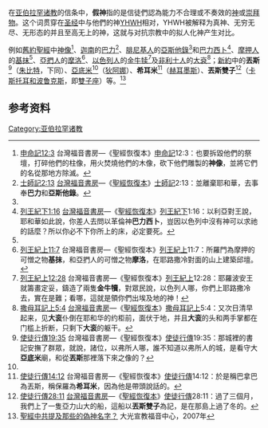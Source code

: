 {{primarysources|time=2019-05-24T07:02:29+00:00}}
在[[亚伯拉罕诸教|亚伯拉罕诸教]]的信条中，'''假神'''指的是信徒們認為能力不合理或不奏效的[[神|神]]或[[崇拜物|崇拜物]]。这个词贯穿在[[圣经|圣经]]中与他們的神[[四字神名|YHWH]]相对，YHWH被解释为真神、无穷无尽、无形态的并且至高无上的神，这就与对抗宗教中的拟人化神产生对比。

例如[[舊約聖經|舊約聖經]]中[[神像|神像]]<ref>[http://www.recoveryversion.com.tw/Style0A/026/read_List.php?f_BookNo=5&f_ChapterNo=12&f_VerseNo=3#3 申命記12:3] {{Wayback|url=http://www.recoveryversion.com.tw/Style0A/026/read_List.php?f_BookNo=5&f_ChapterNo=12&f_VerseNo=3#3 |date=20181214070138 }}台灣福音書房—《聖經恢復本》[[申命記|申命記]]12:3：也要拆毀他們的祭壇，打碎他們的柱像，用火焚燒他們的木像，砍下他們雕製的'''神像'''，並將它們的名從那地方除滅。</ref>、[[迦南|迦南]]的[[巴力|巴力]]<ref name="rvssj213">[http://www.recoveryversion.com.tw/Style0A/026/search.php 士師記2:13] {{Wayback|url=http://www.recoveryversion.com.tw/Style0A/026/search.php |date=20200225163516 }}[[台灣福音書房|台灣福音書房]]—《[[聖經恢復本|聖經恢復本]]》[[士師記|士師記]]2:13：並離棄耶和華，去事奉'''巴力'''和'''亞斯他錄'''。</ref>、[[腓尼基人|腓尼基人]]的[[亞斯他錄|亞斯他錄]]<ref name="rvssj213"/>和[[巴力西卜|巴力西卜]]<ref>[http://www.recoveryversion.com.tw/Style0A/026/read_List.php?f_BookNo=12&f_ChapterNo=1&f_VerseNo=16#16 列王紀下1:16] {{Wayback|url=http://www.recoveryversion.com.tw/Style0A/026/read_List.php?f_BookNo=12&f_ChapterNo=1&f_VerseNo=16#16 |date=20181214070726 }}[[台灣福音書房|台灣福音書房]]—《[[聖經恢復本|聖經恢復本]]》[[列王紀下|列王紀下]]1:16：以利亞對王說，耶和華如此說，你差人去問以革倫神'''巴力西卜'''，豈因以色列中沒有神可以求祂的話麼？所以你必不下你所上的床，必定要死。</ref>、[[摩押人|摩押人]]的[[基抹|基抹]]<ref name="rvlwjs117"/>、[[亞捫人|亞捫人]]的[[摩洛|摩洛]]<ref name="rvlwjs117">[http://www.recoveryversion.com.tw/Style0A/026/read_List.php?f_BookNo=11&f_ChapterNo=11&f_VerseNo=7#7 列王紀上11:7] {{Wayback|url=http://www.recoveryversion.com.tw/Style0A/026/read_List.php?f_BookNo=11&f_ChapterNo=11&f_VerseNo=7#7 |date=20190514080703 }}台灣福音書房—《聖經恢復本》[[列王紀上|列王紀上]]11:7：所羅門為摩押的可憎之物'''基抹'''，和亞捫人的可憎之物'''摩洛'''，在耶路撒冷對面的山上建築邱壇。</ref>、[[以色列人|以色列人]]的[[金牛犊|金牛犊]]<ref>[http://www.recoveryversion.com.tw/Style0A/026/read_List.php?f_BookNo=11&f_ChapterNo=12&f_VerseNo=28#28 列王紀上12:28] {{Wayback|url=http://www.recoveryversion.com.tw/Style0A/026/read_List.php?f_BookNo=11&f_ChapterNo=12&f_VerseNo=28#28 |date=20200925204052 }}台灣福音書房—《聖經恢復本》[[列王紀上|列王紀上]]12:28：耶羅波安王就籌畫定妥，鑄造了兩隻'''金牛犢'''，對眾民說，以色列人哪，你們上耶路撒冷去，實在是難；看哪，這就是領你們出埃及地的神！</ref>及[[非利士人|非利士人]]的[[大袞|大袞]]<ref>[http://recoveryversion.com.tw/gb/read_List.php?f_BookNo=9&f_ChapterNo=5&f_VerseNo=4#4 撒母耳記上5:4] {{Wayback|url=http://recoveryversion.com.tw/gb/read_List.php?f_BookNo=9&f_ChapterNo=5&f_VerseNo=4#4 |date=20190512230616 }}[[台灣福音書房|台灣福音書房]]—《[[聖經恢復本|聖經恢復本]]》[[撒母耳記上|撒母耳記上]]5:4：又次日清早起来，见'''大衮'''仆倒在耶和华的约柜前，面伏于地，并且'''大衮'''的头和两手掌都在门槛上折断，只剩下'''大衮'''的躯干。</ref>；[[新約|新約]]中的'''丟斯'''<ref name="rvstxz1935">[http://www.recoveryversion.com.tw/Style0A/026/read_List.php?f_BookNo=44&f_ChapterNo=19&f_VerseNo=35#35 使徒行傳19:35] {{Wayback|url=http://www.recoveryversion.com.tw/Style0A/026/read_List.php?f_BookNo=44&f_ChapterNo=19&f_VerseNo=35#35 |date=20190513090046 }}台灣福音書房—《聖經恢復本》[[使徒行傳|使徒行傳]]19:35：那城裡的書記安撫了群眾，就說，諸位，以弗所人哪，誰不知道以弗所人的城，是看守大'''亞底米'''廟，和從'''丟斯'''那裡落下來之像的？</ref>（[[朱比特|朱比特]]，下同）、[[阿耳忒弥斯|亞底米]]<ref name="rvstxz1935"/>（[[狄阿娜|狄阿娜]]）、'''希耳米'''<ref>[http://www.recoveryversion.com.tw/Style0A/026/read_List.php?f_BookNo=44&f_ChapterNo=14&f_VerseNo=12#12 使徒行傳14:12] {{Wayback|url=http://www.recoveryversion.com.tw/Style0A/026/read_List.php?f_BookNo=44&f_ChapterNo=14&f_VerseNo=12#12 |date=20190514044237 }}台灣福音書房—《聖經恢復本》[[使徒行傳|使徒行傳]]14:12：於是稱巴拿巴為丟斯，稱保羅為'''希耳米'''，因為他是帶頭說話的。</ref>（[[赫耳墨斯|赫耳墨斯]]）、'''丟斯雙子'''<ref>[http://www.recoveryversion.com.tw/Style0A/026/read_List.php?f_BookNo=44&f_ChapterNo=28&f_VerseNo=11#11 使徒行傳28:11] {{Wayback|url=http://www.recoveryversion.com.tw/Style0A/026/read_List.php?f_BookNo=44&f_ChapterNo=28&f_VerseNo=11#11 |date=20181214065452 }}[[台灣福音書房|台灣福音書房]]—《[[聖經恢復本|聖經恢復本]]》[[使徒行傳|使徒行傳]]28:11：過了三個月，我們上了一隻亞力山大的船，這船以'''丟斯雙子'''為記，是在那島上過了冬的。</ref>（[[卡斯托耳和波鲁克斯|卡斯托耳和波鲁克斯]]，即[[雙子座|雙子座]]）等。<ref>[https://www.glorypress.com/Devotional/BibleAppendix.asp?id=19 聖經中共提及那些的偽神名字？] {{Wayback|url=https://www.glorypress.com/Devotional/BibleAppendix.asp?id=19 |date=20191001161808 }}大光宣教福音中心，2007年</ref>

== 参考资料 ==
{{Reflist}}

{{DEFAULTSORT:false god}}
[[Category:亚伯拉罕诸教|Category:亚伯拉罕诸教]]